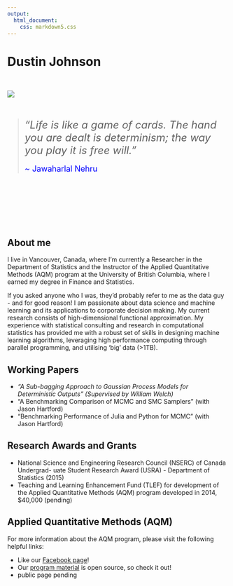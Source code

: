 ```yaml
---
output: 
  html_document:
    css: markdown5.css
---
```


# Dustin Johnson

<br>

<div id="holder">
<div id="pic1"><img src="profile.jpg" /></div>
<br><br>
<div id="pic2"> > <font size=5px> _"Life is like a game of cards. The hand you are dealt is determinism; the way you play it is free will."_</font> <br><br> <font size=4px color='blue' align='center'>~ Jawaharlal Nehru</font></div>
</div> 

<br><br><br><br><br><br>

## About me

I live in Vancouver, Canada, where I'm currently a Researcher in the Department of Statistics and the Instructor of the Applied Quantitative Methods (AQM) program at the University of British Columbia, where I earned my degree in Finance and Statistics. 

If you asked anyone who I was, they'd probably refer to me as the data guy - and for good reason! I am passionate about data science and machine learning and its applications to corporate decision making. My current research consists of high-dimensional functional approximation. My experience with statistical consulting and research in computational statistics has provided me with a robust set of skills in designing machine learning algorithms, leveraging high performance computing through parallel programming, and utilising 'big' data (>1TB).

## Working Papers

* _"A Sub-bagging Approach to Gaussian Process Models for Deterministic Outputs" (Supervised by William Welch)_
* "A Benchmarking Comparison of MCMC and SMC Samplers" (with Jason Hartford)
* "Benchmarking Performance of Julia and Python for MCMC" (with Jason Hartford)

## Research Awards and Grants

* National Science and Engineering Research Council (NSERC) of Canada Undergrad- uate Student Research Award (USRA) - Department of Statistics (2015)
* Teaching and Learning Enhancement Fund (TLEF) for development of the Applied Quantitative Methods (AQM) program developed in 2014, $40,000 (pending)


## Applied Quantitative Methods (AQM)

For more information about the AQM program, please visit the following helpful links:

* Like our [Facebook page](https://www.facebook.com/AppliedQuantitativeMethods)!
* Our [program material](http://dustin21.github.io/CourseMaterial/AQM2015_LandingPage.html) is open source, so check it out!
* public page pending




